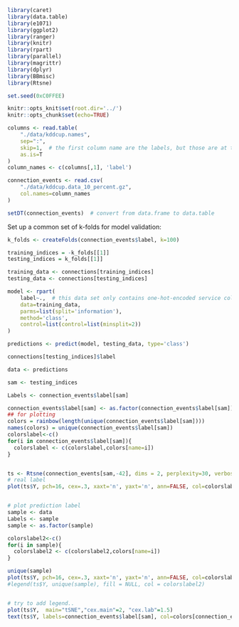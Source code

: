 ```r
library(caret)
library(data.table)
library(e1071)
library(ggplot2)
library(ranger)
library(knitr)
library(rpart)
library(parallel)
library(magrittr)
library(dplyr)
library(BBmisc)
library(Rtsne)

set.seed(0xC0FFEE)

knitr::opts_knit$set(root.dir='../')
knitr::opts_chunk$set(echo=TRUE)
```

```r
columns <- read.table(
    "./data/kddcup.names",
    sep=":",
    skip=1,  # the first column name are the labels, but those are at the end!
    as.is=T
)
column_names <- c(columns[,1], 'label')

connection_events <- read.csv(
    "./data/kddcup.data_10_percent.gz",
    col.names=column_names
)

setDT(connection_events)  # convert from data.frame to data.table
```

Set up a common set of k-folds for model validation:
```r
k_folds <- createFolds(connection_events$label, k=100)
```


```r
training_indices = -k_folds[[1]]
testing_indices = k_folds[[1]]

training_data <- connections[training_indices]
testing_data <- connections[testing_indices]

model <- rpart(
    label~.,  # this data set only contains one-hot-encoded service columns
    data=training_data,
    parms=list(split='information'),
    method='class',
    control=list(control=list(minsplit=2))
)

predictions <- predict(model, testing_data, type='class')

connections[testing_indices]$label


```

```r
data <- predictions

sam <- testing_indices

Labels <- connection_events$label[sam]

connection_events$label[sam] <- as.factor(connection_events$label[sam])
## for plotting
colors = rainbow(length(unique(connection_events$label[sam])))
names(colors) = unique(connection_events$label[sam])
colorslabel<-c()
for(i in connection_events$label[sam]){
  colorslabel <- c(colorslabel,colors[name=i])
}


ts <- Rtsne(connection_events[sam,-42], dims = 2, perplexity=30, verbose=TRUE, max_iter = 500, check_duplicates=FALSE)
# real label
plot(ts$Y, pch=16, cex=.3, xaxt='n', yaxt='n', ann=FALSE, col=colorslabel)


# plot prediction label
sample <- data
Labels <- sample
sample <- as.factor(sample)

colorslabel2<-c()
for(i in sample){
  colorslabel2 <- c(colorslabel2,colors[name=i])
}

unique(sample)
plot(ts$Y, pch=16, cex=.3, xaxt='n', yaxt='n', ann=FALSE, col=colorslabel2)
#legend(ts$Y, unique(sample), fill = NULL, col = colorslabel2)


# try to add legend..
plot(ts$Y,  main="tSNE","cex.main"=2, "cex.lab"=1.5)
text(ts$Y, labels=connection_events$label[sam], col=colors[connection_events$label[sam]])
```
